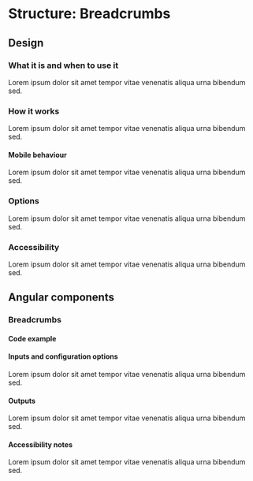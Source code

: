 
<Meta of={StructureBreadcrumbsStories} />

# Structure: Breadcrumbs

## Design

### What it is and when to use it

Lorem ipsum dolor sit amet tempor vitae venenatis aliqua urna bibendum sed. 

### How it works

Lorem ipsum dolor sit amet tempor vitae venenatis aliqua urna bibendum sed. 

#### Mobile behaviour

Lorem ipsum dolor sit amet tempor vitae venenatis aliqua urna bibendum sed. 

### Options

Lorem ipsum dolor sit amet tempor vitae venenatis aliqua urna bibendum sed. 

### Accessibility

Lorem ipsum dolor sit amet tempor vitae venenatis aliqua urna bibendum sed. 

## Angular components

### Breadcrumbs

#### Code example

#### Inputs and configuration options

Lorem ipsum dolor sit amet tempor vitae venenatis aliqua urna bibendum sed. 

#### Outputs

Lorem ipsum dolor sit amet tempor vitae venenatis aliqua urna bibendum sed. 

#### Accessibility notes

Lorem ipsum dolor sit amet tempor vitae venenatis aliqua urna bibendum sed. 